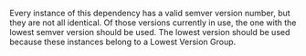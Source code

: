 
Every instance of this dependency has a valid semver version number, but they are not all identical. Of those versions currently in use, the one with the lowest semver version should be used. The lowest version should be used because these instances belong to a <Link to='/config/version-groups/lowest-version'>Lowest Version</Link> Group.
